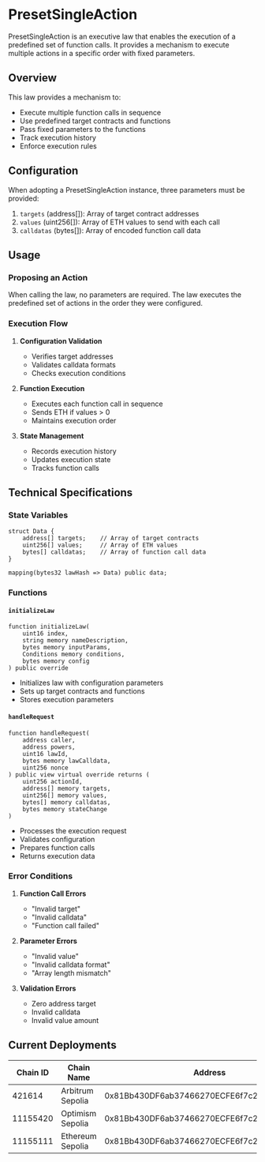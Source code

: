 # PresetSingleAction

PresetSingleAction is an executive law that enables the execution of a predefined set of function calls. It provides a mechanism to execute multiple actions in a specific order with fixed parameters.

## Overview

This law provides a mechanism to:
- Execute multiple function calls in sequence
- Use predefined target contracts and functions
- Pass fixed parameters to the functions
- Track execution history
- Enforce execution rules

## Configuration

When adopting a PresetSingleAction instance, three parameters must be provided:

1. `targets` (address[]): Array of target contract addresses
2. `values` (uint256[]): Array of ETH values to send with each call
3. `calldatas` (bytes[]): Array of encoded function call data

## Usage

### Proposing an Action

When calling the law, no parameters are required. The law executes the predefined set of actions in the order they were configured.

### Execution Flow

1. **Configuration Validation**
   - Verifies target addresses
   - Validates calldata formats
   - Checks execution conditions

2. **Function Execution**
   - Executes each function call in sequence
   - Sends ETH if values > 0
   - Maintains execution order

3. **State Management**
   - Records execution history
   - Updates execution state
   - Tracks function calls

## Technical Specifications

### State Variables

```solidity
struct Data {
    address[] targets;    // Array of target contracts
    uint256[] values;     // Array of ETH values
    bytes[] calldatas;    // Array of function call data
}

mapping(bytes32 lawHash => Data) public data;
```

### Functions

#### `initializeLaw`
```solidity
function initializeLaw(
    uint16 index,
    string memory nameDescription,
    bytes memory inputParams,
    Conditions memory conditions,
    bytes memory config
) public override
```
- Initializes law with configuration parameters
- Sets up target contracts and functions
- Stores execution parameters

#### `handleRequest`
```solidity
function handleRequest(
    address caller,
    address powers,
    uint16 lawId,
    bytes memory lawCalldata,
    uint256 nonce
) public view virtual override returns (
    uint256 actionId,
    address[] memory targets,
    uint256[] memory values,
    bytes[] memory calldatas,
    bytes memory stateChange
)
```
- Processes the execution request
- Validates configuration
- Prepares function calls
- Returns execution data

### Error Conditions

1. **Function Call Errors**
   - "Invalid target"
   - "Invalid calldata"
   - "Function call failed"

2. **Parameter Errors**
   - "Invalid value"
   - "Invalid calldata format"
   - "Array length mismatch"

3. **Validation Errors**
   - Zero address target
   - Invalid calldata
   - Invalid value amount

## Current Deployments

| Chain ID  | Chain Name         | Address                                      |
|-----------|-------------------|----------------------------------------------|
| 421614    | Arbitrum Sepolia  | 0x81Bb430DF6ab37466270ECFE6f7c29B3D3e44A35  |
| 11155420  | Optimism Sepolia  | 0x81Bb430DF6ab37466270ECFE6f7c29B3D3e44A35  |
| 11155111  | Ethereum Sepolia  | 0x81Bb430DF6ab37466270ECFE6f7c29B3D3e44A35  | 



